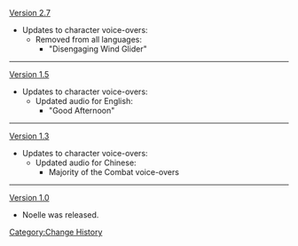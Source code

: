 [[Version 2.7]]
*Updates to character voice-overs:
**Removed from all languages:
***"Disengaging Wind Glider"
----
[[Version 1.5]]
*Updates to character voice-overs:
**Updated audio for English:
***"Good Afternoon"
----
[[Version 1.3]]
*Updates to character voice-overs:
**Updated audio for Chinese:
***Majority of the Combat voice-overs
----
[[Version 1.0]]
*Noelle was released.
<noinclude>[[Category:Change History]]</noinclude>